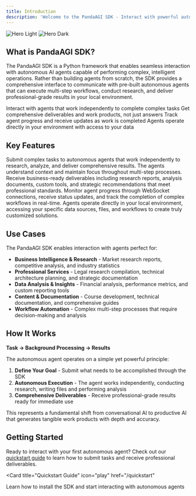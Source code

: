 ```yaml
---
title: Introduction
description: 'Welcome to the PandaAGI SDK - Interact with powerful autonomous AI agents'
---
```


<img
  className="block dark:hidden"
  src="/images/hero-light.svg"
  alt="Hero Light"
/>
<img
  className="hidden dark:block"
  src="/images/hero-dark.svg"
  alt="Hero Dark"
/>

## What is PandaAGI SDK?

The PandaAGI SDK is a Python framework that enables seamless interaction with autonomous AI agents capable of performing complex, intelligent operations. Rather than building agents from scratch, the SDK provides a comprehensive interface to communicate with pre-built autonomous agents that can execute multi-step workflows, conduct research, and deliver professional-grade results in your local environment.

<CardGroup cols={2}>
  <Card
    title="Autonomous Operation"
    icon="robot"
  >
    Interact with agents that work independently to complete complex tasks
  </Card>
  <Card
    title="Professional Results"
    icon="trophy"
  >
    Get comprehensive deliverables and work products, not just answers
  </Card>
  <Card
    title="Real-time Monitoring"
    icon="bolt"
  >
    Track agent progress and receive updates as work is completed
  </Card>
  <Card
    title="Local Integration"
    icon="link"
  >
    Agents operate directly in your environment with access to your data
  </Card>
</CardGroup>

## Key Features

<AccordionGroup>
  <Accordion title="Task Assignment & Execution">
    Submit complex tasks to autonomous agents that work independently to research, analyze, and deliver comprehensive results. The agents understand context and maintain focus throughout multi-step processes.
  </Accordion>

  <Accordion title="Professional-Grade Outputs">
    Receive business-ready deliverables including research reports, analysis documents, custom tools, and strategic recommendations that meet professional standards.
  </Accordion>

  <Accordion title="Real-time Communication">
    Monitor agent progress through WebSocket connections, receive status updates, and track the completion of complex workflows in real-time.
  </Accordion>

  <Accordion title="Local Environment Access">
    Agents operate directly in your local environment, accessing your specific data sources, files, and workflows to create truly customized solutions.
  </Accordion>
</AccordionGroup>

## Use Cases

The PandaAGI SDK enables interaction with agents perfect for:

- **Business Intelligence & Research** - Market research reports, competitive analysis, and industry statistics
- **Professional Services** - Legal research compilation, technical architecture planning, and strategic documentation
- **Data Analysis & Insights** - Financial analysis, performance metrics, and custom reporting tools
- **Content & Documentation** - Course development, technical documentation, and comprehensive guides
- **Workflow Automation** - Complex multi-step processes that require decision-making and analysis

## How It Works

**Task → Background Processing → Results**

The autonomous agent operates on a simple yet powerful principle:

1. **Define Your Goal** - Submit what needs to be accomplished through the SDK
2. **Autonomous Execution** - The agent works independently, conducting research, writing files and performing analysis
3. **Comprehensive Deliverables** - Receive professional-grade results ready for immediate use

This represents a fundamental shift from conversational AI to productive AI that generates tangible work products with depth and accuracy.

## Getting Started

Ready to interact with your first autonomous agent? Check out our [quickstart guide](/quickstart) to learn how to submit tasks and receive professional deliverables.

<Card
  title="Quickstart Guide"
  icon="play"
  href="/quickstart"
>
  Learn how to install the SDK and start interacting with autonomous agents
</Card> 
